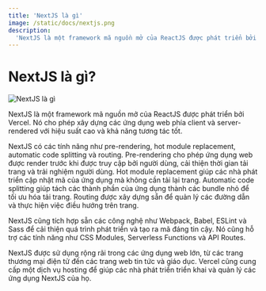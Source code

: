 ```yaml
---
title: 'NextJS là gì'
image: /static/docs/nextjs.png
description:
  'NextJS là một framework mã nguồn mở của ReactJS được phát triển bởi Vercel.'
---
```


# NextJS là gì?

![NextJS là gì](/static/docs/nextjs.png)

NextJS là một framework mã nguồn mở của ReactJS được phát triển bởi Vercel. Nó
cho phép xây dựng các ứng dụng web phía client và server-rendered với hiệu suất
cao và khả năng tương tác tốt.

NextJS có các tính năng như pre-rendering, hot module replacement, automatic
code splitting và routing. Pre-rendering cho phép ứng dụng web được render trước
khi được truy cập bởi người dùng, cải thiện thời gian tải trang và trải nghiệm
người dùng. Hot module replacement giúp các nhà phát triển cập nhật mã của ứng
dụng mà không cần tải lại trang. Automatic code splitting giúp tách các thành
phần của ứng dụng thành các bundle nhỏ để tối ưu hóa tải trang. Routing được xây
dựng sẵn để quản lý các đường dẫn và thực hiện việc điều hướng trên trang.

NextJS cũng tích hợp sẵn các công nghệ như Webpack, Babel, ESLint và Sass để cải
thiện quá trình phát triển và tạo ra mã đáng tin cậy. Nó cũng hỗ trợ các tính
năng như CSS Modules, Serverless Functions và API Routes.

NextJS được sử dụng rộng rãi trong các ứng dụng web lớn, từ các trang thương mại
điện tử đến các trang web tin tức và giáo dục. Vercel cũng cung cấp một dịch vụ
hosting để giúp các nhà phát triển triển khai và quản lý các ứng dụng NextJS của
họ.
